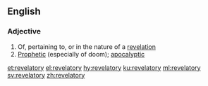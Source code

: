 ==English==

===Adjective===
{{en-adj}}

# Of, pertaining to, or in the nature of a [[revelation]]
# [[prophetic|Prophetic]] (especially of doom); [[apocalyptic]]

[[et:revelatory]]
[[el:revelatory]]
[[hy:revelatory]]
[[ku:revelatory]]
[[ml:revelatory]]
[[sv:revelatory]]
[[zh:revelatory]]